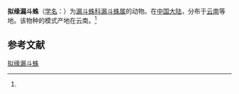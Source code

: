 {{Speciesbox
| name = 拟缘漏斗蛛
| status = 
| status_system = 
| image = 
| genus = Agelena
| species = sublimbata
| authority = (Wang, 1991)<ref name='id13997'>{{cite web| url =http://www.bioinfo.cn/db05/BjdwSpecies.php?action=view&id=13997| title =拟缘漏斗蛛| work =《中国动物物种编目数据库》| publisher =中国科学院微生物研究所| author =中国科学院动物研究所| accessdate =2009-04-28| deadurl =yes| archiveurl =https://web.archive.org/web/20160305070704/http://www.bioinfo.cn/db05/BjdwSpecies.php?action=view&id=13997| archivedate =2016-03-05}}</ref>
}}

'''拟缘漏斗蛛'''（[[学名|学名]]：{{lang|la|''Agelena sublimbata''}}）为[[漏斗蛛科|漏斗蛛科]][[漏斗蛛属|漏斗蛛属]]的动物。在[[中国大陆|中国大陆]]，分布于[[云南|云南]]等地。该物种的模式产地在云南。<ref name='id13997'/>

== 参考文献 ==
{{reflist}}

{{Wikispecies|Agelena sublimbata}}

[[Category:漏斗蛛属|拟缘漏斗蛛]]


{{蜘蛛小作品}}